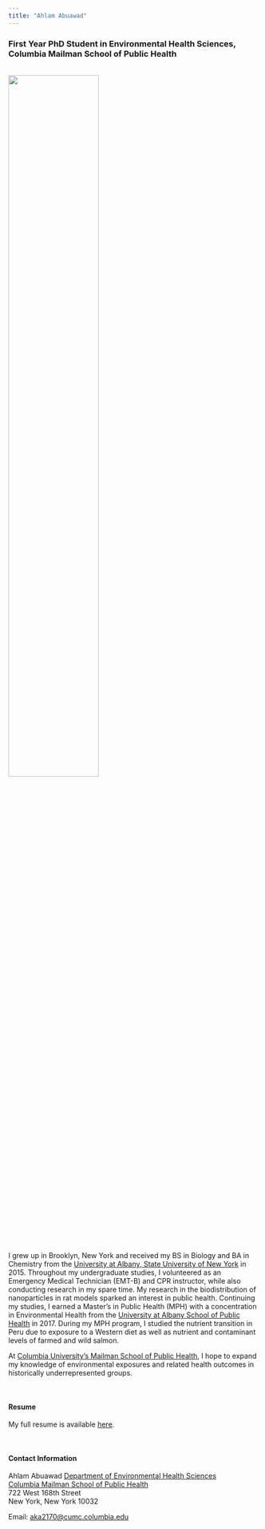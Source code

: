 ```yaml
---
title: "Ahlam Abuawad"
---
```


### First Year PhD Student in Environmental Health Sciences, Columbia Mailman School of Public Health

<br><img src = "Images/profile.png" style = "width:60%"><br>

I grew up in Brooklyn, New York and received my BS in Biology and BA in Chemistry from the [University at Albany, State University of New York](http://www.albany.edu/) in 2015. Throughout my undergraduate studies, I volunteered as an Emergency Medical Technician (EMT-B) and CPR instructor, while also conducting research in my spare time. 
My research in the biodistribution of nanoparticles in rat models sparked an interest in public health. Continuing my studies, I earned a Master’s in Public Health (MPH) with a concentration in Environmental Health from the [University at Albany School of Public Health](http://www.albany.edu/sph/) in 2017. During my MPH program, I studied the nutrient transition in Peru due to exposure to a Western diet as well as nutrient and contaminant levels of farmed and wild salmon. 

At [Columbia University's Mailman School of Public Health](https://www.mailman.columbia.edu/), I hope to expand my knowledge of environmental exposures and related health outcomes in historically underrepresented groups.

<br>

#### Resume

My full resume is available [here](Downloads/AKA_Resume.pdf).

<br>

#### Contact Information

Ahlam Abuawad
[Department of Environmental Health Sciences](https://www.mailman.columbia.edu/become-student/departments/environmental-health-sciences-ehs)  
[Columbia Mailman School of Public Health](http://www.mailman.columbia.edu/)  
722 West 168th Street  
New York, New York 10032  

Email: [aka2170@cumc.columbia.edu](mailto:aka2170@cumc.columbia.edu)  

